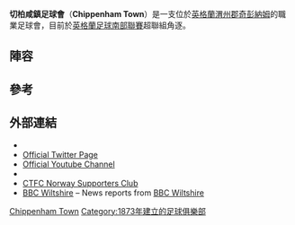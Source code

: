 {{noteTA
|1=zh-hans:奇彭纳姆镇;zh-hant:切柏咸鎮;
|2=zh-hans:足球俱乐部;zh-hant:足球會;
}}
{{Infobox football club
| clubname    = 切柏咸
| image       = <!-- 檔案不存在 [[File:Chippenham_Town_F.C._logo.png|201px]] ，可從英文維基百科取得 -->
| fullname    = Chippenham Town Football Club
| nickname    = The Bluebirds
| motto       = Pride and Passion
| founded     = {{start date and age|df=yes|1873}}
| ground      = [[渭州郡|渭州郡]][[奇彭納姆|奇彭納姆]][http://stable.toolserver.org/geohack/geohack.php?pagename=Hardenhuish_Park&params=51_27_56.18_N_2_07_43.54_W_region:GB_type:landmark Hardenhuish Park]
| capacity    = 2,815 (500 seated)
| chairman    = Neil Blackmore
| manager     = Mark Collier
| league   = {{English football updater|ChippenT}}
| season   = {{English football updater|ChippenT2}}
| position = {{English football updater|ChippenT3}}
| website = http://www.pitchero.com/clubs/chippenhamtown/
| pattern_la1=|pattern_b1=_whitecollar|pattern_ra1=
| leftarm1=0000CC|body1=0000CC|rightarm1=0000CC|shorts1=0000CC|socks1=0000CC
| pattern_la2=|pattern_b2=_blackshoulders|pattern_ra2=
| leftarm2=00FF00|body2=00FF00|rightarm2=00FF00|shorts2=000000|socks2=000000
}}
'''切柏咸鎮足球會'''（'''Chippenham Town'''）是一支位於[[英格蘭|英格蘭]][[渭州郡|渭州郡]][[奇彭納姆|奇彭納姆]]的職業足球會，目前於[[英格蘭足球南部聯賽|英格蘭足球南部聯賽]]超聯組角逐。

==陣容==
{{Fs start}}
{{Fs player|no=|nat=ENG|name=Kent Kauppinen|pos=GK|}}
{{Fs player|no=|nat=ENG|name=Jon Beeden|pos=DF}}
{{Fs player|no=|nat=ENG|name=Greg Tindle|pos=DF}}
{{Fs player|no=|nat=ENG|name=Charlie Norman|pos=DF|}}
{{Fs player|no=|nat=ENG|name=Jamie Norman|pos=DF|}}
{{Fs player|no=|nat=ENG|name=Scott Bevan|pos=DF}}
{{Fs player|no=|nat=ENG|name=Mark Preece|pos=DF}}
{{Fs player|no=|nat=ENG|name=[[Matty_Jones|Matty Jones]]|pos=DF}}
{{Fs player|no=|nat=ENG|name=Iain Harvey|pos=MF}}
{{Fs player|no=|nat=ENG|name=James Guthrie|pos=MF}}
{{Fs player|no=|nat=ENG|name=Matt Smith|pos=MF}}
{{Fs player|no=|nat=ENG|name=[[Chris_Allen_(footballer,_born_1989)|Chris Allen]] |pos=MF}}
{{Fs mid}}
{{Fs player|no=|nat=SEN|name=Alouine Diouf|pos=MF|}}
{{Fs player|no=|nat=ENG|name=Conor McCormack|pos=MF|}}
{{Fs player|no=|nat=ENG|name=Alex Ferguson|pos=MF}}
{{Fs player|no=|nat=ENG|name=Jordan Roberts|pos=MF}}
{{Fs player|no=|nat=ENG|name=Ryan Campbell|pos=MF}}
{{Fs player|no=|nat=ENG|name=[[Michael_Pook|Michael Pook]]|pos=MF}}
{{Fs player|no=|nat=ENG|name=[[Luke_Ballinger|Luke Ballinger]]|pos=FW}}
{{Fs player|no=|nat=ENG|name=[[Ashan_Holgate|Ashan Holgate]]|pos=FW}}
{{Fs player|no=|nat=ENG|name=[[Lee_Phillips_(footballer_born_1980)|Lee Phillips]]|pos=FW}}
{{Fs player|no=|nat=ENG|name=[[Andy_Sandell|Andy Sandell]]|pos=FW}}
{{Fs player|no=|nat=ENG|name=[[Olly_Taylor_(footballer)|Ollie Taylor]]|pos=FW}}
{{Fs end}}

==參考==
{{Reflist}}

==外部連結==
*{{Official website|http://www.pitchero.com/clubs/chippenhamtown/}}
*[http://www.twitter.com/ChipTownFC/ Official Twitter Page] {{Wayback|url=http://www.twitter.com/ChipTownFC/ |date=20190509035436 }}
*[http://www.youtube.com/ChippenhamFCTV/ Official Youtube Channel]
* {{fchd|id=CHIPPENT|name=Chippenham Town}}
*[https://web.archive.org/web/20150925191643/http://ctfc.no/ CTFC Norway Supporters Club]
*[http://www.bbc.co.uk/wiltshire/sport/football/chippenham/ BBC Wiltshire] {{Wayback|url=http://www.bbc.co.uk/wiltshire/sport/football/chippenham/ |date=20050928162301 }} – News reports from [[BBC_Wiltshire|BBC Wiltshire]]

[[Category:威爾特郡足球俱樂部|Chippenham Town]]
[[Category:1873年建立的足球俱樂部|Category:1873年建立的足球俱樂部]]